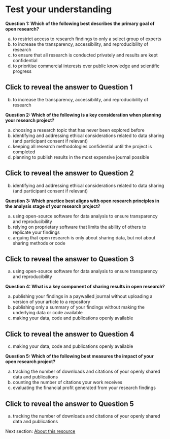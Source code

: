 # Test your understanding {#sec-quiz}

**Question 1: Which of the following best describes the primary goal of open research?**

a)  to restrict access to research findings to only a select group of experts
b)  to increase the transparency, accessibility, and reproducibility of research
c)  to ensure that all research is conducted privately and results are kept confidential
d)  to prioritise commercial interests over public knowledge and scientific progress

::: {.callout-caution collapse="true"}
## Click to reveal the answer to Question 1

b)  to increase the transparency, accessibility, and reproducibility of research
:::

**Question 2: Which of the following is a key consideration when planning your research project?**

a)  choosing a research topic that has never been explored before
b)  identifying and addressing ethical considerations related to data sharing (and participant consent if relevant)
c)  keeping all research methodologies confidential until the project is completed
d)  planning to publish results in the most expensive journal possible

::: {.callout-caution collapse="true"}
## Click to reveal the answer to Question 2

b)  identifying and addressing ethical considerations related to data sharing (and participant consent if relevant)
:::

**Question 3: Which practice best aligns with open research principles in the analysis stage of your research project?**

a)  using open-source software for data analysis to ensure transparency and reproducibility
b)  relying on proprietary software that limits the ability of others to replicate your findings
c)  arguing that open research is only about sharing data, but not about sharing methods or code

::: {.callout-caution collapse="true"}
## Click to reveal the answer to Question 3

a)  using open-source software for data analysis to ensure transparency and reproducibility
:::

**Question 4: What is a key component of sharing results in open research?**

a)  publishing your findings in a paywalled journal without uploading a version of your article to a repository
b)  publishing only a summary of your findings without making the underlying data or code available
c)  making your data, code and publications openly available

::: {.callout-caution collapse="true"}
## Click to reveal the answer to Question 4

c)  making your data, code and publications openly available
:::

**Question 5: Which of the following best measures the impact of your open research project?**

a)  tracking the number of downloads and citations of your openly shared data and publications
b)  counting the number of citations your work receives
c)  evaluating the financial profit generated from your research findings

::: {.callout-caution collapse="true"}
## Click to reveal the answer to Question 5

a)  tracking the number of downloads and citations of your openly shared data and publications
:::

Next section: [About this resource](About.qmd#sec-about)
